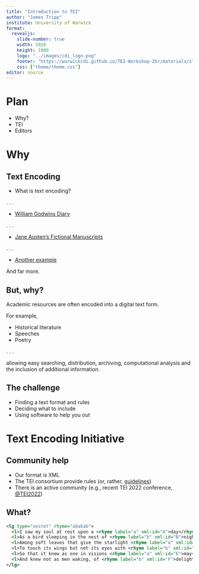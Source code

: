 ```yaml
---
title: "Introduction to TEI"
author: "James Tripp"
institute: University of Warwick
format: 
  revealjs:
    slide-number: true
    width: 1920
    height: 1080
    logo: "../images/cdi_logo.png"
    footer: "https://warwickcdi.github.io/TEI-Workshop-2hr/materials/slides/introduction.html"
    css: ["theme/theme.css"]
editor: source
---
```


# Plan

* Why?
* TEI
* Editors

# Why

## Text Encoding

* What is text encoding?

. . .

* [William Godwins Diary](http://godwindiary.bodleian.ox.ac.uk/index2.html)

. . .

* [Jane Austen's Fictional Manuscripts](https://janeausten.ac.uk/about/overview.html)

. . .

* [Another example]() 
  
And far more.
  
## But, why?

Academic resources are often encoded into a digital text form.

For example,

* Historical literature
* Speeches
* Poetry

. . .

allowing easy searching, distribution, archiving, computational analysis and
the inclusion of additional information.

## The challenge

* Finding a text format and rules
* Deciding what to include
* Using software to help you out

# Text Encoding Initiative

## Community help

* Our format is XML
* The TEI consortium provide rules (or, rather, [guidelines](https://tei-c.org/release/doc/tei-p5-doc/en/html/index.html))
* There is an active community (e.g., recent TEI 2022 conference, [@TEI2022](https://twitter.com/TEI2022))

## What?



```xml
<lg type="sestet" rhyme="ababab">
  <l>I saw my soul at rest upon a <rhyme label="a" xml:id="A">day</rhyme></l>
  <l>As a bird sleeping in the nest of <rhyme label="b" xml:id="B">night</rhyme>,</l>
  <l>Among soft leaves that give the starlight <rhyme label="a" xml:id="C">way</rhyme></l>
  <l>To touch its wings but not its eyes with <rhyme label="b" xml:id="D">light</rhyme>;</l>
  <l>So that it knew as one in visions <rhyme label="a" xml:id="E">may</rhyme>,</l>
  <l>And knew not as men waking, of <rhyme label="b" xml:id="F">delight</rhyme>.</l>
</lg>
```